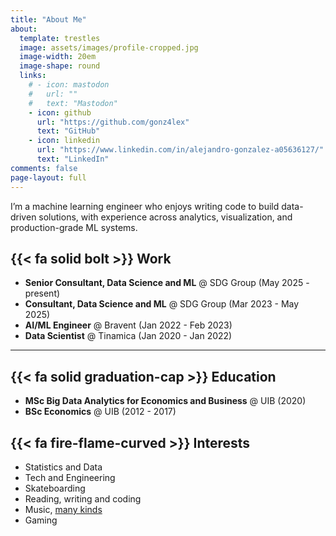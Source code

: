 ```yaml
---
title: "About Me"
about:
  template: trestles
  image: assets/images/profile-cropped.jpg
  image-width: 20em
  image-shape: round
  links:
    # - icon: mastodon
    #   url: ""
    #   text: "Mastodon"
    - icon: github
      url: "https://github.com/gonz4lex"
      text: "GitHub"
    - icon: linkedin
      url: "https://www.linkedin.com/in/alejandro-gonzalez-a05636127/"
      text: "LinkedIn"
comments: false
page-layout: full
---
```



:::{#hero-heading}

I’m a machine learning engineer who enjoys writing code to build data-driven solutions, with experience across analytics, visualization, and production-grade ML systems.

:::

::: {.grid}
::: {.g-col-12}

## {{< fa solid bolt >}} Work

- **Senior Consultant, Data Science and ML** @ SDG Group (May 2025 - present)
- **Consultant, Data Science and ML** @ SDG Group (Mar 2023 - May 2025)
- **AI/ML Engineer** @ Bravent (Jan 2022 - Feb 2023)
- **Data Scientist** @ Tinamica (Jan 2020 - Jan 2022)

---

:::

::: {.g-col-12 .g-col-md-6}

## {{< fa solid graduation-cap >}} Education
- **MSc Big Data Analytics for Economics and Business** @ UIB (2020)
- **BSc Economics** @ UIB (2012 - 2017)
  
:::

::: {.g-col-12 .g-col-md-6}
  
## {{< fa fire-flame-curved >}} Interests 

- Statistics and Data
- Tech and Engineering 
- Skateboarding
- Reading, writing and coding
- Music, [many kinds](https://music.youtube.com/channel/UCiROnSAmnLLgKFFMh4aRShQ)
- Gaming

:::

:::